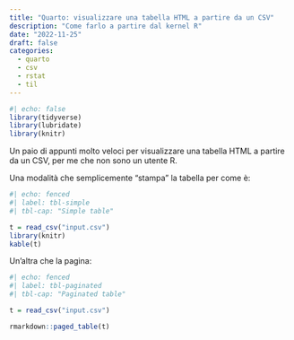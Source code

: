 ```yaml
---
title: "Quarto: visualizzare una tabella HTML a partire da un CSV"
description: "Come farlo a partire dal kernel R"
date: "2022-11-25"
draft: false
categories:
  - quarto
  - csv
  - rstat
  - til
---
```


```r
#| echo: false
library(tidyverse)
library(lubridate)
library(knitr)
```

Un paio di appunti molto veloci per visualizzare una tabella HTML a partire da un CSV, per me che non sono un utente R.

Una modalità che semplicemente "stampa" la tabella per come è:

```r
#| echo: fenced
#| label: tbl-simple
#| tbl-cap: "Simple table"

t = read_csv("input.csv")
library(knitr)
kable(t)
```

Un'altra che la pagina:

```r
#| echo: fenced
#| label: tbl-paginated
#| tbl-cap: "Paginated table"

t = read_csv("input.csv")

rmarkdown::paged_table(t)
```

